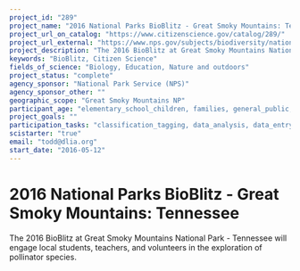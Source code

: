 ```yaml
---
project_id: "289"
project_name: "2016 National Parks BioBlitz - Great Smoky Mountains: Tennessee"
project_url_on_catalog: "https://www.citizenscience.gov/catalog/289/"
project_url_external: "https://www.nps.gov/subjects/biodiversity/national-parks-bioblitz.htm"
project_description: "The 2016 BioBlitz at Great Smoky Mountains National Park - Tennessee will engage local students, teachers, and volunteers in the exploration of pollinator species."
keywords: "BioBlitz, Citizen Science"
fields_of_science: "Biology, Education, Nature and outdoors"
project_status: "complete"
agency_sponsor: "National Park Service (NPS)"
agency_sponsor_other: ""
geographic_scope: "Great Smoky Mountains NP"
participant_age: "elementary_school_children, families, general_public, middle_school_children, targeted_group, teens"
project_goals: ""
participation_tasks: "classification_tagging, data_analysis, data_entry, finding_entities, identification, learning, observation, site_selection_description, specimen_sample_collection"
scistarter: "true"
email: "todd@dlia.org"
start_date: "2016-05-12"
---
```


# 2016 National Parks BioBlitz - Great Smoky Mountains: Tennessee

The 2016 BioBlitz at Great Smoky Mountains National Park - Tennessee will engage local students, teachers, and volunteers in the exploration of pollinator species.
